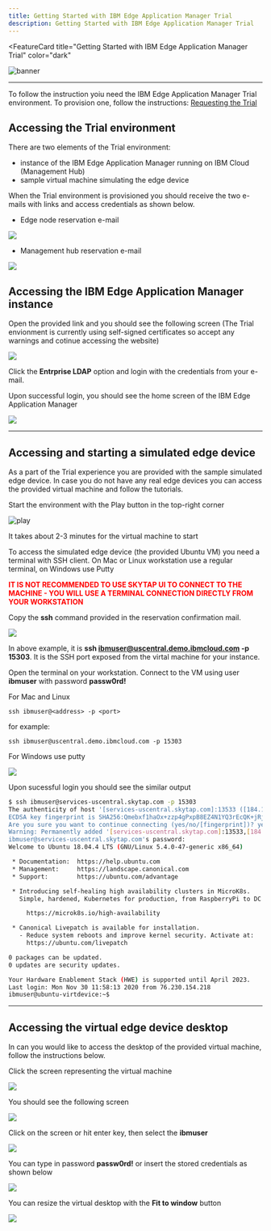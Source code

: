 ```yaml
---
title: Getting Started with IBM Edge Application Manager Trial
description: Getting Started with IBM Edge Application Manager Trial
---
```


<FeatureCard
  title="Getting Started with IBM Edge Application Manager Trial"
  color="dark"
  >

![banner](/images/gettingstarted-banner.jpg)

</FeatureCard>

***

  To follow the instruction yoiu need the IBM Edge Application Manager Trial environment. To provision one, follow the instructions: [Requesting the Trial](../environment/requesting/index.mdx)

  ## Accessing the Trial environment

  There are two elements of the Trial environment:

  - instance of the IBM Edge Application Manager running on IBM Cloud (Management Hub)
  - sample virtual machine simulating the edge device

  When the Trial environment is provisioned you should receive the two e-mails with links and access credentials as shown below.

  - Edge node reservation e-mail

  ![](images/2020-12-09-10-36-51.png)

  - Management hub reservation e-mail

  ![](images/2020-12-09-10-36-51.png)

## Accessing the IBM Edge Application Manager instance

  Open the provided link and you should see the following screen (The Trial envionment is currently using self-signed certificates so accept any warnings and cotinue accessing the website)

  ![](images/2020-12-02-14-21-51.png)

  Click the **Entrprise LDAP** option and login with the credentials from your e-mail.

  Upon successful login, you should see the home screen of the IBM Edge Application Manager

  ![](images/2020-12-02-14-26-28.png)

***

## Accessing and starting a simulated edge device

  As a part of the Trial experience you are provided with the sample simulated edge device. In case you do not have any real edge devices you can access the provided virtual machine and follow the tutorials.

  Start the environment with the Play button in the top-right corner

  ![play](images/2020-09-11-10-29-24.png)

  It takes about 2-3 minutes for the virtual machine to start


  To access the simulated edge device (the provided Ubuntu VM) you need a terminal with SSH client. On Mac or Linux workstation use a regular terminal, on Windows use Putty

  <span style="color:red">**IT IS NOT RECOMMENDED TO USE SKYTAP UI TO CONNECT TO THE MACHINE - YOU WILL USE A TERMINAL CONNECTION DIRECTLY FROM YOUR WORKSTATION**</span>

  Copy the **ssh** command provided in the reservation confirmation mail. 

  ![](images/2020-12-09-10-36-51.png)

  In above example, it is **ssh ibmuser@uscentral.demo.ibmcloud.com -p 15303**. It is the SSH port exposed from the virtal machine for your instance.

  Open the terminal on your workstation. Connect to the VM using user **ibmuser** with password **passw0rd!**

  For Mac and Linux
  ```
  ssh ibmuser@<address> -p <port>
  ```

  for example:
  ```
  ssh ibmuser@uscentral.demo.ibmcloud.com -p 15303
  ```

  For Windows use putty

  ![](images/2020-01-20-15-25-41.png)

  Upon sucessful login you should see the similar output

  ```sh
  $ ssh ibmuser@services-uscentral.skytap.com -p 15303
  The authenticity of host '[services-uscentral.skytap.com]:13533 ([184.170.232.54]:13533)' can't be established.
  ECDSA key fingerprint is SHA256:Qmebxf1haOx+zzp4gPxpB8EZ4N1YQ3rEcQK+jRj5b/Q.
  Are you sure you want to continue connecting (yes/no/[fingerprint])? yes
  Warning: Permanently added '[services-uscentral.skytap.com]:13533,[184.170.232.54]:13533' (ECDSA) to the list of known hosts.
  ibmuser@services-uscentral.skytap.com's password: 
  Welcome to Ubuntu 18.04.4 LTS (GNU/Linux 5.4.0-47-generic x86_64)

   * Documentation:  https://help.ubuntu.com
   * Management:     https://landscape.canonical.com
   * Support:        https://ubuntu.com/advantage

   * Introducing self-healing high availability clusters in MicroK8s.
     Simple, hardened, Kubernetes for production, from RaspberryPi to DC.

       https://microk8s.io/high-availability

   * Canonical Livepatch is available for installation.
     - Reduce system reboots and improve kernel security. Activate at:
       https://ubuntu.com/livepatch

  0 packages can be updated.
  0 updates are security updates.

  Your Hardware Enablement Stack (HWE) is supported until April 2023.
  Last login: Mon Nov 30 11:58:13 2020 from 76.230.154.218
  ibmuser@ubuntu-virtdevice:~$ 
  ```

***

## Accessing the virtual edge device desktop

  In can you would like to access the desktop of the provided virtual machine, follow the instructions below.

  Click the screen representing the virtual machine

  ![](images/2020-09-11-10-52-05.png)

  You should see the following screen

  ![](images/2020-09-11-10-55-08.png)

  Click on the screen or hit enter key, then select the **ibmuser**

  ![](images/2020-09-11-11-00-19.png)

  You can type in password **passw0rd!** or insert the stored credentials as shown below

  ![](images/2020-09-11-11-03-55.png)

  You can resize the virtual desktop with the **Fit to window** button

  ![](images/2020-09-11-11-06-42.png)

